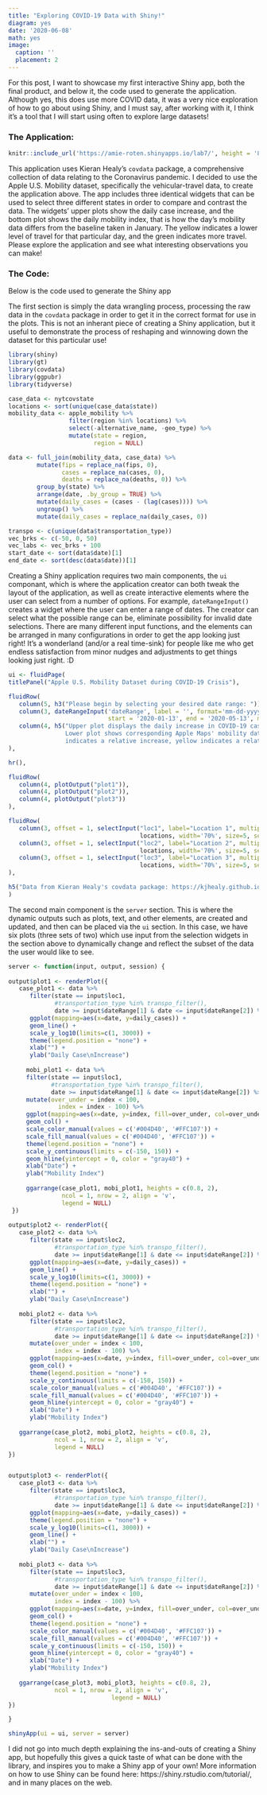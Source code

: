 ```yaml
---
title: "Exploring COVID-19 Data with Shiny!"
diagram: yes
date: '2020-06-08'
math: yes
image:
  caption: ''
  placement: 2
---
```


For this post, I want to showcase my first interactive Shiny app, both the final product, and below it, the code used to generate the application. Although yes, this does use more COVID data, it was a very nice exploration of how to go about using Shiny, and I must say, after working with it, I think it's a tool that I will start using often to explore large datasets!

### The Application:

```r
knitr::include_url('https://amie-roten.shinyapps.io/lab7/', height = '800px')
```

This application uses Kieran Healy's `covdata` package, a comprehensive collection of data relating to the Coronavirus pandemic. I decided to use the Apple U.S. Mobility dataset, specifically the vehicular-travel data, to create the application above. The app includes three identical widgets that can be used to select three different states in order to compare and contrast the data. The widgets' upper plots show the daily case increase, and the bottom plot shows the daily mobility index, that is how the day's mobility data differs from the baseline taken in January. The yellow indicates a lower level of travel for that particular day, and the green indicates more travel. Please explore the application and see what interesting observations you can make!


### The Code:

Below is the code used to generate the Shiny app 

The first section is simply the data wrangling process, processing the raw data in the `covdata` package in order to get it in the correct format for use in the plots. This is not an inherant piece of creating a Shiny application, but it useful to demonstrate the process of reshaping and winnowing down the dataset for this particular use!

```r
library(shiny)
library(gt)
library(covdata)
library(ggpubr)
library(tidyverse)

case_data <- nytcovstate
locations <- sort(unique(case_data$state))
mobility_data <- apple_mobility %>%
                 filter(region %in% locations) %>%
                 select(-alternative_name, -geo_type) %>%
                 mutate(state = region,
                        region = NULL)

data <- full_join(mobility_data, case_data) %>%
        mutate(fips = replace_na(fips, 0),
               cases = replace_na(cases, 0),
               deaths = replace_na(deaths, 0)) %>%
        group_by(state) %>% 
        arrange(date, .by_group = TRUE) %>%
        mutate(daily_cases = (cases - (lag(cases)))) %>%
        ungroup() %>%
        mutate(daily_cases = replace_na(daily_cases, 0))

transpo <- c(unique(data$transportation_type))
vec_brks <- c(-50, 0, 50)
vec_labs <- vec_brks + 100
start_date <- sort(data$date)[1]
end_date <- sort(desc(data$date))[1]

```


Creating a Shiny application requires two main components, the `ui` componant, which is where the application creator can both tweak the layout of the application, as well as create interactive elements where the user can select from a number of options. For example, `dateRangeInput()` creates a widget where the user can enter a range of dates. The creator can select what the possible range can be, eliminate possibility for invalid date selections. There are many different input functions, and the elements can be arranged in many configurations in order to get the app looking just right! It's a wonderland (and/or a real time-sink) for people like me who get endless satisfaction from minor nudges and adjustments to get things looking just right. :D

```r
ui <- fluidPage(
titlePanel("Apple U.S. Mobility Dataset during COVID-19 Crisis"),

fluidRow(
   column(5, h3("Please begin by selecting your desired date range: ")),
   column(3, dateRangeInput('dateRange', label = '', format='mm-dd-yyyy', separator=' to ',
                            start = '2020-01-13', end = '2020-05-13', min = '2020-01-13', max = '2020-05-13')),
   column(4, h5("Upper plot displays the daily increase in COVID-19 cases for selected location. 
                Lower plot shows corresponding Apple Maps' mobility data, in terms of trends in driving since mid-January 2020 (dark green
                indicates a relative increase, yellow indicates a relative decrease). Did less driving correspond to \"flattening the curve\"? We can find out!"))
),

hr(),

fluidRow(
   column(4, plotOutput("plot1")),
   column(4, plotOutput("plot2")),
   column(4, plotOutput("plot3"))
),

fluidRow(
   column(3, offset = 1, selectInput("loc1", label="Location 1", multiple=FALSE,
                                     locations, width='70%', size=5, selectize=FALSE)),
   column(3, offset = 1, selectInput("loc2", label="Location 2", multiple=FALSE,
                                     locations, width='70%', size=5, selectize=FALSE)),
   column(3, offset = 1, selectInput("loc3", label="Location 3", multiple=FALSE, 
                                     locations, width='70%', size=5, selectize=FALSE)),
),

h5("Data from Kieran Healy's covdata package: https://kjhealy.github.io/covdata/. Bottom plots *very heavily* inspired by apple_mobility dataset vignette!")
)
```

The second main component is the `server` section. This is where the dynamic outputs such as plots, text, and other elements, are created and updated, and then can be placed via the `ui` section. In this case, we have six plots (three sets of two) which use input from the selection widgets in the section above to dynamically change and reflect the subset of the data the user would like to see. 

```r
server <- function(input, output, session) {
   
output$plot1 <- renderPlot({
   case_plot1 <- data %>%
      filter(state == input$loc1,
             #transportation_type %in% transpo_filter(),
             date >= input$dateRange[1] & date <= input$dateRange[2]) %>%
      ggplot(mapping=aes(x=date, y=daily_cases)) +
      geom_line() +
      scale_y_log10(limits=c(1, 3000)) +
      theme(legend.position = "none") +
      xlab("") +
      ylab("Daily Case\nIncrease")
   
     mobi_plot1 <- data %>% 
     filter(state == input$loc1,
            #transportation_type %in% transpo_filter(),
            date >= input$dateRange[1] & date <= input$dateRange[2]) %>% 
     mutate(over_under = index < 100,
              index = index - 100) %>%
     ggplot(mapping=aes(x=date, y=index, fill=over_under, col=over_under)) +
     geom_col() +
     scale_color_manual(values = c('#004D40', '#FFC107')) +
     scale_fill_manual(values = c('#004D40', '#FFC107')) +
     theme(legend.position = "none") +
     scale_y_continuous(limits = c(-150, 150)) +
     geom_hline(yintercept = 0, color = "gray40") +
     xlab("Date") +
     ylab("Mobility Index")
     
     ggarrange(case_plot1, mobi_plot1, heights = c(0.8, 2),
               ncol = 1, nrow = 2, align = 'v',
               legend = NULL) 
 })
 
output$plot2 <- renderPlot({
   case_plot2 <- data %>%
      filter(state == input$loc2,
             #transportation_type %in% transpo_filter(),
             date >= input$dateRange[1] & date <= input$dateRange[2]) %>%
      ggplot(mapping=aes(x=date, y=daily_cases)) +
      geom_line() +
      scale_y_log10(limits=c(1, 3000)) +
      theme(legend.position = "none") +
      xlab("") +
      ylab("Daily Case\nIncrease")
   
   mobi_plot2 <- data %>% 
      filter(state == input$loc2,
             #transportation_type %in% transpo_filter(),
             date >= input$dateRange[1] & date <= input$dateRange[2]) %>% 
      mutate(over_under = index < 100,
             index = index - 100) %>%
      ggplot(mapping=aes(x=date, y=index, fill=over_under, col=over_under)) +
      geom_col() +
      theme(legend.position = "none") +
      scale_y_continuous(limits = c(-150, 150)) +
      scale_color_manual(values = c('#004D40', '#FFC107')) +
      scale_fill_manual(values = c('#004D40', '#FFC107')) +
      geom_hline(yintercept = 0, color = "gray40") +
      xlab("Date") +
      ylab("Mobility Index")
   
   ggarrange(case_plot2, mobi_plot2, heights = c(0.8, 2),
             ncol = 1, nrow = 2, align = 'v',
             legend = NULL) 
})


output$plot3 <- renderPlot({
   case_plot3 <- data %>%
      filter(state == input$loc3,
             #transportation_type %in% transpo_filter(),
             date >= input$dateRange[1] & date <= input$dateRange[2]) %>%
      ggplot(mapping=aes(x=date, y=daily_cases)) +
      theme(legend.position = "none") +
      scale_y_log10(limits=c(1, 3000)) +
      geom_line() +
      xlab("") +
      ylab("Daily Case\nIncrease")
   
   mobi_plot3 <- data %>% 
      filter(state == input$loc3,
             #transportation_type %in% transpo_filter(),
             date >= input$dateRange[1] & date <= input$dateRange[2]) %>% 
      mutate(over_under = index < 100,
             index = index - 100) %>%
      ggplot(mapping=aes(x=date, y=index, fill=over_under, col=over_under)) +
      geom_col() +
      theme(legend.position = "none") +
      scale_color_manual(values = c('#004D40', '#FFC107')) +
      scale_fill_manual(values = c('#004D40', '#FFC107')) +
      scale_y_continuous(limits = c(-150, 150)) +
      geom_hline(yintercept = 0, color = "gray40") +
      xlab("Date") +
      ylab("Mobility Index")
   
   ggarrange(case_plot3, mobi_plot3, heights = c(0.8, 2),
             ncol = 1, nrow = 2, align = 'v',
                             legend = NULL) 
})

}

shinyApp(ui = ui, server = server)

```

I did not go into much depth explaining the ins-and-outs of creating a Shiny app, but hopefully this gives a quick taste of what can be done with the library, and inspires you to make a Shiny app of your own! More information on how to use Shiny can be found here: https://shiny.rstudio.com/tutorial/, and in many places on the web.
